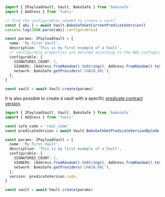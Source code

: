 ```ts
import { IPayloadVault, Vault, BakoSafe } from 'bakosafe'
import { Address } from 'fuels'

// find the configurables needed to create a vault
const { abi } = await Vault.BakoSafeGetCurrentPredicateVersion()
console.log(JSON.parse(abi).configurables)

const params: IPayloadVault = {
  name: 'My First Vault',
  description: 'This is my first example of a Vault',
  // configurable properties are defined according to the ABI configurables of the predicate contract version 
  configurable: {
    SIGNATURES_COUNT: 1,
    SIGNERS: [Address.fromRandom().toString(), Address.fromRandom().toString()],
    network: BakoSafe.getProviders('CHAIN_URL'),
  },
}

const vault = await Vault.create(params)
```
It is also possible to create a vault with a specific [predicate contract version](../safe-code).

```ts
import { IPayloadVault, Vault, BakoSafe } from 'bakosafe'
import { Address } from 'fuels'

const safe_code = 'real_code'
const predicateVersion = await Vault.BakoSafeGetPredicateVersionByCode(safe_code)

const params: IPayloadVault = {
  name: 'My First Vault',
  description: 'This is my first example of a Vault',
  configurable: {
    SIGNATURES_COUNT: 1,
    SIGNERS: [Address.fromRandom().toString(), Address.fromRandom().toString()],
    network: BakoSafe.getProviders('CHAIN_URL'),
  },
  version: predicateVersion.code,
}

const vault = await Vault.create(params)
```